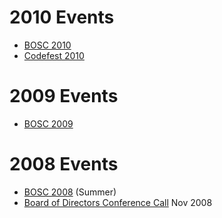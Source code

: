 = 2010 Events =
* [[BOSC 2010]]
* [[Codefest 2010]]

=2009 Events=
* [[BOSC 2009]]

=2008 Events=
* [[BOSC 2008]] (Summer)
* [[Minutes:2008 ConfCall|Board of Directors Conference Call]] Nov 2008